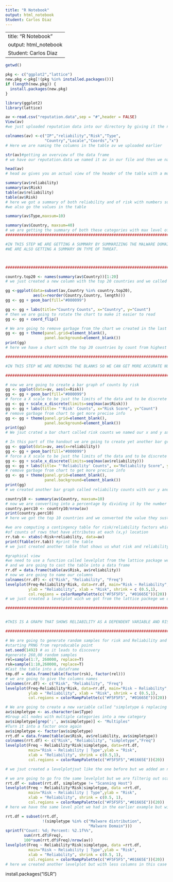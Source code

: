 ---
title: "R Notebook"
output: html_notebook
Student: Carlos Diaz
---




---
title: "R Notebook"
output: html_notebook
Student: Carlos Diaz
---


```{r}
getwd()
```
```{r}
pkg <- c("ggplot2","lattice")
new.pkg <-pkg[!(pkg %in% installed.packages())]
if (length(new.pkg)) {
  install.packages(new.pkg)
}
```
```{r}
library(ggplot2)
library(lattice)
```



```{r}
av <-read.csv("reputation.data",sep = "#",header = FALSE)
View(av)
#we just uploaded reputation data into our directory by giving it the name av each of our data points was separated by "#"
```

```{r}
colnames(av) <-c("IP","reliability","Risk","Type",
                 "Country","Locale","Coords","x")
# Here we are naming the columns in the table av we uploaded earlier
```
```{r}
str(av)#getting an overview of the data frame
# we have our reputation.data we named it av in our file and then we named the columns so instead of having unnamed columns we have nice organized columns.
```
```{r}
head(av)
# head av gives you an actual view of the header of the table with a more organized view , while str gives you a more messy but complete information of the table such as how many  levels per factor
```
```{r}
summary(av$reliability)
summary(av$Risk)
table(av$reliability)
table(av$Risk)
# here we got a summary of both reliability and of risk with numbers such as min,mean,median,max
#we also go the values in the table 
```
```{r}
summary(av$Type,maxsum=10)

summary(av$Country, maxsum=40)
# we are getting the summary of both these categories with max level of 10 and 40
#################################################################################################

#IN THIS STEP WE ARE GETTING A SUMMARY BY SUMMARIZING THE MALWARE DOMAIN BY COUNTRY OF ORIGIN
#WE ARE ALSO GETTING A SUMMARY ON TYPE OF THREAT. 



############################################################################################
```
```{r}
country.top20 <- names(summary(av$Country))[1:20]
# we just created a new column with the top 20 countries and we called it country.top20
```
```{r}
gg <-ggplot(data=subset(av,Country %in% country.top20),
            aes(x=reorder(Country,Country, length)))
gg <- gg + geom_bar(fill="#000099")

gg <- gg + labs(title="Country Counts", x="Country", y="Count")
# then we are going to rotate the chart to make it easier to read
gg <- gg + coord_flip()
```
```{r}
# We are going to remove garbage from the chart we created in the last step
gg <- gg + theme(panel.grid=element_blank(),
                 panel.background=element_blank())
print(gg)
# here we have a chart with the top 20 countries by count from highest to lowest count we named out y value and our x value we gave the chart a title

#############################################################################################

#IN THIS STEP WE ARE REMOVING THE BLANKS SO WE CAN GET MORE ACCURATE NUMBERS. 

############################################################################################


```
```{r}
# now we are going to create a bar graph of counts by risk
gg <- ggplot(data=av, aes(x=Risk))
gg <- gg + geom_bar(fill="#000099")
# force a X scale to be just the limits of the data and to be discrete vs continuous
gg <- gg + scale_x_discrete(limits=seq(max(av$Risk)))
gg <- gg + labs(title= "'Risk' Counts", x="Risk Score", y="Count")
# remove garbage from chart to get more precise info
gg <- gg + theme(panel.grid=element_blank(),
                 panel.background=element_blank())
print(gg)
# We jsut crated a bar chart called risk counts we named our x and y axis we gave the graph a title and we got all of our data from our av table and the risk column
```
```{r}
# In this part of the handout we are going to create yet another bar graph called bar graph of counts by reliability
gg <- ggplot(data=av, aes(x=reliability))
gg <- gg + geom_bar(fill="#000099")
# force a X scale to be just the limits of the data and to be discrete vs continuous
gg <- gg + scale_x_discrete(limits=seq(max(av$reliability)))
gg <- gg + labs(title= "'Reliability' Counts", x="Reliability Score", y="Count")
# remove garbage from chart to get more precise info
gg <- gg + theme(panel.grid=element_blank(),
                 panel.background=element_blank())
print(gg)
# we created another bar graph called reliability counts with our y and x axis named and we got the data from our av table and our reliability column
```
```{r}
country10 <- summary(av$Country, maxsum=10)
# now we are converting into a percentage by dividing it by the number of rows in av
country.perc10 <- country10/nrow(av)
print(country.perc10)
# here we got the top 10 countries and we converted the value they sustained into a percentage by dividing by the number of rows in av and they we are displaying the top in percentage

```
```{r}
#we are computing a contingency table for risk/reliability factors which is going to produce a matrix
#of counts of rows that have attributes at each (x,y) location
rr.tab <- xtabs(~Risk+reliability, data=av)
print(ftable(rr.tab)) #print the table 
# we just created another table that shows us what risk and reliability have in common
```
```{r}
#graphical view
#we need to use a function called levelplot from the lattice package we downloaded at the begining of the handout
# and we are going to cast the table into a data frame
rr.df = data.frame(table(av$Risk, av$reliability))
# now we are going to name our columns
colnames(rr.df) <- c("Risk", "Reliability", "Freq")
levelplot(Freq~Reliability*Risk, data=rr.df, main="Risk ~ Reliability",
          ylab = "Reliability", xlab = "Risk", shrink = c (0.5,1),
          col.regions = colorRampPalette(c("#F5F5F5", "#01665E"))(20))
# we just created a levelplot wich we got from the lattice packege we donwloaded and we used our Risk and reliability columns to see which is the perfect spot between both of those categories

################################################################################################


#THIS IS A GRAPH THAT SHOWS RELIABILITY AS A DEPENDENT VARIABLE AND RISK A INDEPENDENT VARIABLE. 

##############################################################################################


```
```{r}
# We are going to generate random samples for risk and Reliability and re-run xtab
#starting PRNG from reproducable point
set.seed(1492) # as it leads to discovery
#generate 260,00 random samples
rel=sample(1:7, 260000, replace=T)
rsk=sample(1:10,260000, replace=T)
#Cast the table into a dataframe
tmp.df = data.frame(table(factor(rsk), factor(rel)))
# we are going to give the columns names
colnames(rr.df) <- c("Risk", "Reliability", "Freq")
levelplot(Freq~Reliability*Risk, data=rr.df, main="Risk ~ Reliability",
          ylab = "Reliability", xlab = "Risk", shrink = c (0.5,1),
          col.regions = colorRampPalette(c("#F5F5F5", "#01665E"))(20))
```
```{r}
# We are going to create a new variable called "simpletype & replacing multiple categories with label of"multiples"
av$simpletype <- as.character(av$Type)
#Group all nodes with multiple categories into a new category
av$simpletype[grep(';', av$simpletype)] <- "Multiples"
#Turn it into a factor once again
av$simpletype <- factor(av$simpletype)
rrt.df = data.frame(table(av$Risk, av$reliability, av$simpletype))
colnames(rrt.df) <- c("Risk", "Reliability", "simpletype","Freq")
levelplot(Freq ~ Reliability*Risk|simpletype, data=rrt.df,
          main="Risk ~ Reliability | Type",ylab = "Risk",
          xlab = "Reliability", shrink = c(0.5,1),
          col.regions = colorRampPalette(c("#F5F5F5","#01665E"))(20))

# we jsut created a levelplotjsut like the one before but we added an new column called simpletype which shows us the types and where we see more risk a reliability per type
```
```{r}
# we are going to go fro the same levelplot but we are filterig out scanning host which was the more popular one in the earlier levelplot
rrt.df <- subset(rrt.df, simpletype != "Scanning Host")
levelplot(Freq ~ Reliability*Risk|simpletype, data =rrt.df,
          main="Risk ~ Reliability | Type",ylab = "Risk",
          xlab = "Reliability", shrink = c(0.5, 1),
          col.regions = colorRampPalette(c("#F5F5F5","#01665E"))(20))
# here we have the same level plot we had in the earlier example but without scanning host as a category and we see the graph a lot more distributed than before

```
```{r}
rrt.df = subset(rrt.df,
                !(simpletype %in% c("Malware distribution",
                                    "Malware Domain")))
sprintf("Count: %d; Percent: %2.1f%%",
        sum(rrt.df$Freq),
        100*sum(rrt.df$Freq)/nrow(av))
levelplot(Freq ~ Reliability*Risk|simpletype, data =rrt.df,
          main="Risk ~ Reliability | Type",ylab = "Risk",
          xlab = "Reliability", shrink = c(0.5, 1),
          col.regions = colorRampPalette(c("#F5F5F5","#01665E"))(20))
# here we created another levelplot but with less columns in this case we took off malware distribution and malware domain and yet again we see the numbers better distributed across the graph
```

install.packages("ISLR")
